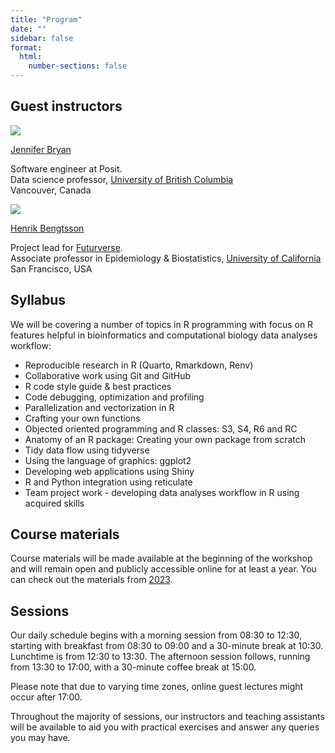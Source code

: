 ```yaml
---
title: "Program"
date: ""
sidebar: false
format:
  html:
    number-sections: false
---
```


## Guest instructors

::: {.guests-parent}
::: {.guests-child}

![](assets/images/profile/jenny-bryan.jpg){.nolightbox}

[Jennifer Bryan](https://jennybryan.org/)

Software engineer at Posit.  
Data science professor, [University of British Columbia](https://www.stat.ubc.ca/jenny-bryan)  
Vancouver, Canada

:::
::: {.guests-child}

![](assets/images/profile/henrik-bengtsson.jpg){.nolightbox}

[Henrik Bengtsson](https://www.linkedin.com/in/henrikbengtsson/)

Project lead for [Futurverse](https://www.futureverse.org/).  
Associate professor in Epidemiology & Biostatistics, [University of California](https://profiles.ucsf.edu/henrik.bengtsson)  
San Francisco, USA

:::
:::

## Syllabus

We will be covering a number of topics in R programming with focus on R features helpful in bioinformatics and computational biology data analyses workflow:

- Reproducible research in R (Quarto, Rmarkdown, Renv)
- Collaborative work using Git and GitHub
- R code style guide & best practices
- Code debugging, optimization and profiling
- Parallelization and vectorization in R
- Crafting your own functions
- Objected oriented programming and R classes: S3, S4, R6 and RC
- Anatomy of an R package: Creating your own package from scratch
- Tidy data flow using tidyverse
- Using the language of graphics: ggplot2
- Developing web applications using Shiny
- R and Python integration using reticulate
- Team project work - developing data analyses workflow in R using acquired skills

## Course materials

Course materials will be made available at the beginning of the workshop and will remain open and publicly accessible online for at least a year. You can check out the materials from [2023](https://nbisweden.github.io/raukr-2023/contents.html).

## Sessions

Our daily schedule begins with a morning session from 08:30 to 12:30, starting with breakfast from 08:30 to 09:00 and a 30-minute break at 10:30. Lunchtime is from 12:30 to 13:30. The afternoon session follows, running from 13:30 to 17:00, with a 30-minute coffee break at 15:00.

Please note that due to varying time zones, online guest lectures might occur after 17:00.

Throughout the majority of sessions, our instructors and teaching assistants will be available to aid you with practical exercises and answer any queries you may have.
